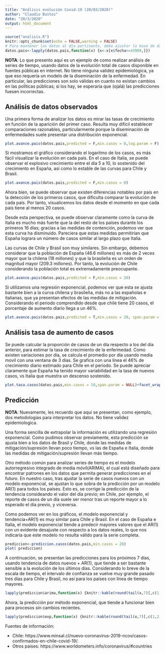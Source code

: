 ```yaml
---
title: "Análisis evolución Covid-19 (20/03/2020)"
author: "Claudio Bustos"
date: "20/3/2020"
output: html_document
---
```


```r
source("analisis.R")
knitr::opts_chunk$set(echo = FALSE,warning = FALSE)
# Para mantener los datos al día pertinente, debo ajustar la base de datos.pais
datos.pais<-lapply(datos.pais,function(x) {x<-x[x$fecha<=43909,]})

```

**NOTA**: Lo que presento aquí es un ejemplo de como realizar análisis de series de tiempo, usando datos de la evolución total de casos disponible en fuentes públicas en internet. No tiene ninguna validez epidemiológica, ya que eso requería un modelo de la diseminación de la enfermedad. En particular, las predicciones son solo válidas en cuanto no existan cambios en las políticas públicas; si los hay, se esperaría que (ojalá) las predicciones fuesen incorrectas.

## Análisis de datos observados


Una primera forma de analizar los datos es mirar las tasas de crecimiento en función de la aparición del primer caso. Resulta muy difícil establecer comparaciones razonables, particularmente porque la diseminación de enfermedades suele presentar una distribución exponencial.

```r
plot.avance.pais(datos.pais,predicted = F,min.casos = 0,log.param = F)
```

Si mostramos el gráfico considerando el logaritmo de los casos, es más fácil visualizar la evolución en cada país. En el caso de Italia, se puede observar el explosivo crecimiento entre el día 5 a 10, lo sostenido del crecimiento en España, así como lo estable de las curvas para Chile y Brasil.

```r
plot.avance.pais(datos.pais,predicted = F,min.casos = 0)
```


Ahora bien, se puede observar que existen diferencias notables por país en la detección de los primeros casos, que dificulta comparar la evolución de cada país. Por tanto, visualicemos los datos desde el momento en que cada país tiene al menos 20 casos.

Desde esta perspectiva, se puede observar claramente como la curva de Italia es mucho más fuerte que la del resto de los países durante los primeros 16 días; gracias a las medidas de contención, podemos ver que esta curva ha disminuido. Pareciera que estas medidas permitirían que España lograra un número de casos similar al largo plazo que Italia.

Las curvas de Chile y Brasil son muy similares. Sin embargo, debemos considerar que la población de España (46.6 millones) es más de 2 veces mayor que la chilena (18 millones)  y que la brasileña es un orden de magnitud mayor (209.3 millones). Por tanto, la evolución de Chile considerando la población total es extremadamente preocupante.

```r
plot.avance.pais(datos.pais,predicted = F,min.casos = 20)
```

Si utilizamos una regresión exponencial, podemos ver que esta se ajusta bastante bien a la curva chilena y brasileña, más no a las españolas e italianas, que ya presentan efectos de las medidas de mitigación. Considerando el periodo comprendido desde que chile tiene 20 casos, el porcentaje de aumento diario llega a un 46%.

```r
plot.avance.pais(datos.pais,predicted = T,min.casos = 20, span.param = NULL)+facet_wrap(~pais)
```

## Análisis tasa de aumento de casos

Se puede calcular la proporción de casos de un día respecto a los del día anterior, para estimar la tasa de crecimiento de la enfermedad. Como existen variaciones por día, se calcula el promedio por día usando media movil con una ventana de 3 días. Se grafica con una línea el 46% de crecimiento diario estimado para Chile en el periodo. Se puede apreciar claramente que España ha tenido mayor variabilidad en la tasa de nuevos casos, vs Italia que muestra un descenso sostenido.

```r
plot.tasa.casos(datos.pais,min.casos = 10,span.param = NULL)+facet_wrap(~pais)+ylim(0.5,4)+geom_abline(intercept=1.46, slope=0,alpha=0.5)
```


## Predicción

**NOTA**: Nuevamente, les recuerdo que aquí se presentan, como ejemplo, dos metodologías para interpretar los datos. No tiene validez epidemiologica.

Una forma sencilla de extrapolar la información es utilizando una regresión exponencial. Como pudimos observar previamente, esta predicción se ajusta bien a los datos de Brasil y Chile, donde las medidas de mitigación/supresión llevan poco tiempo, vs las de España e Italia, donde las medidas de mitigación/supresión llevan más tiempo.

Otro método común para analizar series de tiempo es el modelo autorregresivo integrado de media  móvil(ARIMA), el cual está diseñado para encontrar patrones en los datos que permita generar predicciones en el futuro. En nuestro caso, tras ajustar la serie de casos nuevos con un modelo exponencial, se ajustan lo que sobra de la predicción por un modelo AR(1) para todos los países. Esto es, se corrige la predicción de la tendencia consideando el valor del día previo; en Chile, por ejemplo, el reporte de casos de un día suele ser  menor tras un reporte mayor a lo esperado el día previo, y viceversa.  

Como podemos ver en los gráficos, el modelo exponencial y tendencia+AR(1) es muy similar para Chile y Brasil. En el caso de España e Italia, el modelo exponencial tiende a predecir mayores valores que el AR(1) con un evidente desajuste con respecto a los datos reales, lo que nos indicaría que este modelo no resulta válido para la serie completa.
```r
prediccion<-prediccion.casos(datos.pais,min.casos = 20)
plot( prediccion)
```

A continuación, se presentan las predicciones para los próximos 7 días, usando tendencia de datos nuevos + AR(1), que tiende a ser bastante sensible a la evolución de los últimos días. Considerando lo breve de la escala de tiempo, el intervalo de confianza se vuelve muy grande pasado tres días para Chile y Brasil, no así para los países con línea de tiempo mayores.
```r
lapply(prediccion$arima,function(x) {knitr::kable(round(tail(x,7)[,c(1,2,3,4)],2))})
```

Ahora, la predicción por método exponencial, que tiende a funcionar bien para procesos sin cambios recientes.

```r
lapply(prediccion$exp,function(x) {knitr::kable(round(tail(x,7)[,c(1,2,3,4)],2))})
```

Fuentes de información:

* Chile: https://www.minsal.cl/nuevo-coronavirus-2019-ncov/casos-confirmados-en-chile-covid-19/.
* Otros países: https://www.worldometers.info/coronavirus/#countries


